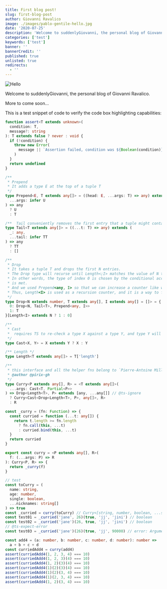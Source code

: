 ```yaml
---
title: First blog post!
slug: first-blog-post
author: Giovanni Ravalico
image: ./images/pablo-gentile-hello.jpg
date: '2020-07-25'
description: 'Welcome to suddenlyGiovanni, the personal blog of Giovanni Ravalico.'
categories: ['test']
keywords: ['test']
banner: ''
bannerCredit: ''
published: true
unlisted: true
redirects:
  - ''
---
```


![Hello](./images/pablo-gentile-hello.jpg)

Welcome to suddenlyGiovanni, the personal blog of Giovanni Ravalico.

More to come soon…

This is a test snippet of code to verify the code box highlighting capabilities:
```ts
function assert<T extends unknown>(
  condition: T,
  message?: string
): T extends false ? never : void {
  if (!condition) {
    throw new Error(
      message || `Assertion failed, condition was ${Boolean(condition)}`
    )
  }
  return undefined
}

/**
 * Prepend
 * It adds a type E at the top of a tuple T
 */
type Prepend<E, T extends any[]> = ((head: E, ...args: T) => any) extends (
  ...args: infer U
) => any
  ? U
  : T

/**  Tail conveniently removes the first entry that a tuple might contain. */
type Tail<T extends any[]> = ((...t: T) => any) extends (
  _: any,
  ...tail: infer TT
) => any
  ? TT
  : []

/**
 * Drop
 * It takes a tuple T and drops the first N entries.
 * The Drop type will recurse until Length<;I> matches the value of N that we passed.
 * In other words, the type of index 0 is chosen by the conditional accessor until that condition
 * is met.
 * And we used Prepend<any, I> so that we can increase a counter like we would do in a loop.
 * Thus, Length<I> is used as a recursion counter, and it is a way to freely iterate with TS.
 */
type Drop<N extends number, T extends any[], I extends any[] = []> = {
  0: Drop<N, Tail<T>, Prepend<any, I>>
  1: T
}[Length<I> extends N ? 1 : 0]

/**
 * Cast
 *  requires TS to re-check a type X against a type Y, and type Y will only be enforced if it fails
 */
type Cast<X, Y> = X extends Y ? X : Y

/** Length */
type Length<T extends any[]> = T['length']

/**
 * this interface and all the helper fns belong to `Pierre-Antoine Mills`
 * @author @pirix-gh
 */
type Curry<P extends any[], R> = <T extends any[]>(
  ...args: Cast<T, Partial<P>>
) => Drop<Length<T>, P> extends [any, ...any[]] // @ts-ignore
  ? Curry<Cast<Drop<Length<T>, P>, any[]>, R>
  : R

const _curry = (fn: Function) => {
  const curried = function (...t: any[]) {
    return t.length >= fn.length
      ? fn.call(this, ...t)
      : curried.bind(this, ...t)
  }
  return curried
}

export const curry = <P extends any[], R>(
  f: (...args: P) => R
): Curry<P, R> => {
  return _curry(f)
}

// test
const toCurry = (
  name: string,
  age: number,
  single: boolean,
  ...nicknames: string[]
) => true
const _curried = curry(toCurry) // Curry<[string, number, boolean, ...string[]], boolean>
const test01 = _curried('jane', 26)(true, 'jj', 'jini') // boolean
const test02 = _curried('jane')(26, true, 'jj', 'jini') // boolean
// @ts-expect-error
const test03 = _curried('jane')(26)(true, 'jj', 90000) // error: Argument of type '90000' is not assignable to parameter of type 'string'

const add4 = (a: number, b: number, c: number, d: number): number =>
  a + b + c + d
const curriedAdd4 = curry(add4)
assert(curriedAdd4(1, 2, 3, 4) === 10)
assert(curriedAdd4(1, 2, 3)(4) === 10)
assert(curriedAdd4(1, 2)(3)(4) === 10)
assert(curriedAdd4(1)(2)(3)(4) === 10)
assert(curriedAdd4(1)(2)(3, 4) === 10)
assert(curriedAdd4(1)(2, 3, 4) === 10)
assert(curriedAdd4(1, 2)(3, 4) === 10)
```
